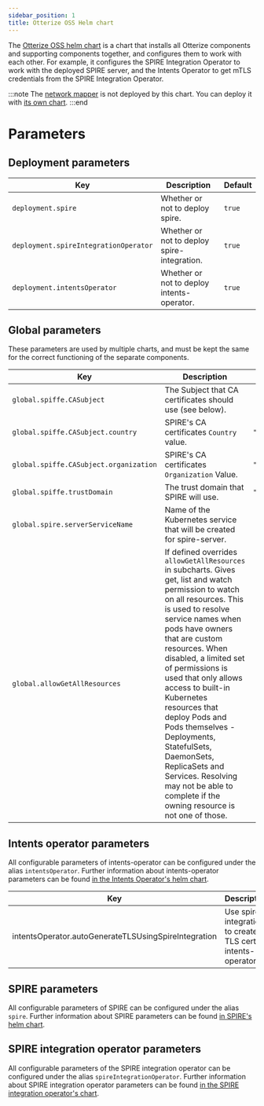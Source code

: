 ```yaml
---
sidebar_position: 1
title: Otterize OSS Helm chart
---
```


The [Otterize OSS helm chart](https://github.com/otterize/helm-charts/tree/main/otterize-kubernetes) is a chart that installs all Otterize components and supporting components together, and configures them to work with each other.
For example, it configures the SPIRE Integration Operator to work with the deployed SPIRE server, and the Intents Operator to get mTLS credentials from the SPIRE Integration Operator.

:::note
The [network mapper](/components/network-mapper) is not deployed by this chart. You can deploy it with [its own chart](/components/network-mapper/helm-chart).
:::end

# Parameters
## Deployment parameters

| Key                                   | Description                                 | Default |
|---------------------------------------|---------------------------------------------|---------|
| `deployment.spire`                    | Whether or not to deploy spire.             | `true`  |
| `deployment.spireIntegrationOperator` | Whether or not to deploy spire-integration. | `true`  |
| `deployment.intentsOperator`          | Whether or not to deploy intents-operator.  | `true`  |

## Global parameters

These parameters are used by multiple charts, and must be kept the same for the correct functioning of the separate components.

| Key                                    | Description                                                           | Default         |
|----------------------------------------|-----------------------------------------------------------------------|-----------------|
| `global.spiffe.CASubject`              | The Subject that CA certificates should use (see below).	             |                 |
| `global.spiffe.CASubject.country`      | SPIRE's CA certificates `Country` value.                              | `"US"`          |
| `global.spiffe.CASubject.organization` | SPIRE's CA certificates `Organization` Value.                         | `"SPIRE"`       |
| `global.spiffe.trustDomain`            | The trust domain that SPIRE will use.	                             | `"example.org"` |
| `global.spire.serverServiceName`       | Name of the Kubernetes service that will be created for spire-server. |                 |
| `global.allowGetAllResources`          | If defined overrides `allowGetAllResources` in subcharts. Gives get, list and watch permission to watch on all resources. This is used to resolve service names when pods have owners that are custom resources. When disabled, a limited set of permissions is used that only allows access to built-in Kubernetes resources that deploy Pods and Pods themselves - Deployments, StatefulSets, DaemonSets, ReplicaSets and Services. Resolving may not be able to complete if the owning resource is not one of those.                         |                 |

## Intents operator parameters
All configurable parameters of intents-operator can be configured under the alias `intentsOperator`.
Further information about intents-operator parameters can be found [in the Intents Operator's helm chart](../components/helm-chart).

| Key                                                  | Description                                                    | Default          |
|------------------------------------------------------|----------------------------------------------------------------|------------------|
| intentsOperator.autoGenerateTLSUsingSpireIntegration | Use spire-integration to create TLS cert for intents-operator. | `true`           |

## SPIRE parameters
All configurable parameters of SPIRE can be configured under the alias `spire`.
Further information about SPIRE parameters can be found [in SPIRE's helm chart](https://github.com/otterize/helm-charts/tree/main/spire).

## SPIRE integration operator parameters
All configurable parameters of the SPIRE integration operator can be configured under the alias `spireIntegrationOperator`.
Further information about SPIRE integration operator parameters can be found [in the SPIRE integration operator's chart]((../components/spire-integration-operator/helm-chart)).
